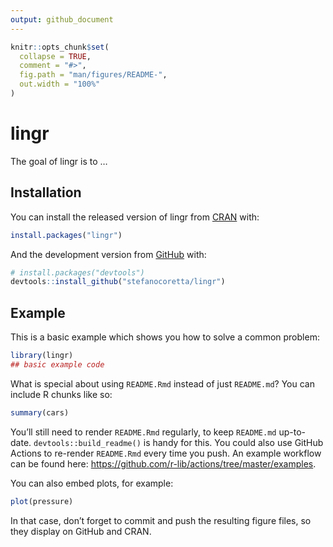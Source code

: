 ```yaml
---
output: github_document
---
```


<!-- README.md is generated from README.Rmd. Please edit that file -->

```r
knitr::opts_chunk$set(
  collapse = TRUE,
  comment = "#>",
  fig.path = "man/figures/README-",
  out.width = "100%"
)
```

# lingr

<!-- badges: start -->
<!-- badges: end -->

The goal of lingr is to ...

## Installation

You can install the released version of lingr from [CRAN](https://CRAN.R-project.org) with:

``` r
install.packages("lingr")
```

And the development version from [GitHub](https://github.com/) with:

``` r
# install.packages("devtools")
devtools::install_github("stefanocoretta/lingr")
```
## Example

This is a basic example which shows you how to solve a common problem:

```r
library(lingr)
## basic example code
```

What is special about using `README.Rmd` instead of just `README.md`? You can include R chunks like so:

```r
summary(cars)
```

You'll still need to render `README.Rmd` regularly, to keep `README.md` up-to-date. `devtools::build_readme()` is handy for this. You could also use GitHub Actions to re-render `README.Rmd` every time you push. An example workflow can be found here: <https://github.com/r-lib/actions/tree/master/examples>.

You can also embed plots, for example:

```r
plot(pressure)
```

In that case, don't forget to commit and push the resulting figure files, so they display on GitHub and CRAN.
